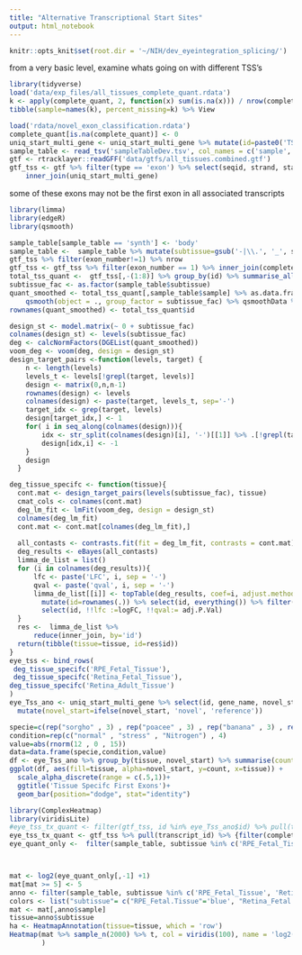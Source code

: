```yaml
---
title: "Alternative Transcriptional Start Sites"
output: html_notebook
---
```



```r
knitr::opts_knit$set(root.dir = '~/NIH/dev_eyeintegration_splicing/')
```



from a very basic level, examine whats going on with different TSS's

```r
library(tidyverse)
load('data/exp_files/all_tissues_complete_quant.rdata')
k <- apply(complete_quant, 2, function(x) sum(is.na(x))) / nrow(complete_quant)
tibble(sample=names(k), percent_missing=k) %>% View
```



```r

load('rdata/novel_exon_classification.rdata')
complete_quant[is.na(complete_quant)] <- 0
uniq_start_multi_gene <- uniq_start_multi_gene %>% mutate(id=paste0('TSS_', 1:nrow(.)))
sample_table <- read_tsv('sampleTableDev.tsv', col_names = c('sample','run', 'paired', 'tissue', 'subtissue', 'origin'))
gtf <- rtracklayer::readGFF('data/gtfs/all_tissues.combined.gtf')
gtf_tss <- gtf %>% filter(type == 'exon') %>% select(seqid, strand, start, end, transcript_id, exon_number) %>%
    inner_join(uniq_start_multi_gene)
```
some of these exons may not be the first exon in all associated transcripts

```r
library(limma)
library(edgeR)
library(qsmooth)

sample_table[sample_table == 'synth'] <- 'body'
sample_table <-  sample_table %>% mutate(subtissue=gsub('-|\\.', '_', subtissue), tissue=gsub('-|\\.', '_', tissue) )
gtf_tss %>% filter(exon_number!=1) %>% nrow 
gtf_tss <- gtf_tss %>% filter(exon_number == 1) %>% inner_join(complete_quant)
total_tss_quant <-  gtf_tss[,-(1:8)] %>% group_by(id) %>% summarise_all(sum)
subtissue_fac <- as.factor(sample_table$subtissue)
quant_smoothed <- total_tss_quant[,sample_table$sample] %>% as.data.frame %>% 
    qsmooth(object = ., group_factor = subtissue_fac) %>% qsmoothData %>% as.data.frame
rownames(quant_smoothed) <- total_tss_quant$id

design_st <- model.matrix(~ 0 + subtissue_fac)
colnames(design_st) <- levels(subtissue_fac)
deg <- calcNormFactors(DGEList(quant_smoothed))
voom_deg <- voom(deg, design = design_st)
design_target_pairs <-function(levels, target) {
    n <- length(levels)
    levels_t <- levels[!grepl(target, levels)]
    design <- matrix(0,n,n-1)
    rownames(design) <- levels
    colnames(design) <- paste(target, levels_t, sep='-')
    target_idx <- grep(target, levels)
    design[target_idx,] <- 1
    for( i in seq_along(colnames(design))){
        idx <- str_split(colnames(design)[i], '-')[[1]] %>% .[!grepl(target, .)]
        design[idx,i] <- -1
    }
    design
  }

deg_tissue_specifc <- function(tissue){
  cont.mat <- design_target_pairs(levels(subtissue_fac), tissue)
  cmat_cols <- colnames(cont.mat)
  deg_lm_fit <- lmFit(voom_deg, design = design_st)
  colnames(deg_lm_fit)
  cont.mat <- cont.mat[colnames(deg_lm_fit),]
  
  all_contasts <- contrasts.fit(fit = deg_lm_fit, contrasts = cont.mat)
  deg_results <- eBayes(all_contasts)
  limma_de_list = list()
  for (i in colnames(deg_results)){
      lfc <- paste('LFC', i, sep = '-')
      qval <- paste('qval', i, sep = '-')
      limma_de_list[[i]] <- topTable(deg_results, coef=i, adjust.method = 'fdr', number=300000) %>% 
        mutate(id=rownames(.)) %>% select(id, everything()) %>% filter(adj.P.Val <.05, logFC > 2) %>% 
        select(id, !!lfc :=logFC, !!qval:= adj.P.Val)
  }
  res <-  limma_de_list %>% 
      reduce(inner_join, by='id')
  return(tibble(tissue=tissue, id=res$id))
}
eye_tss <- bind_rows(
 deg_tissue_specifc('RPE_Fetal_Tissue'),
 deg_tissue_specifc('Retina_Fetal_Tissue'),
deg_tissue_specifc('Retina_Adult_Tissue')
)
eye_Tss_ano <- uniq_start_multi_gene %>% select(id, gene_name, novel_start) %>% inner_join(eye_tss) %>% 
  mutate(novel_start=ifelse(novel_start, 'novel', 'reference'))


```


```r
specie=c(rep("sorgho" , 3) , rep("poacee" , 3) , rep("banana" , 3) , rep("triticum" , 3) )
condition=rep(c("normal" , "stress" , "Nitrogen") , 4)
value=abs(rnorm(12 , 0 , 15))
data=data.frame(specie,condition,value)
df <- eye_Tss_ano %>% group_by(tissue, novel_start) %>% summarise(count=n())
ggplot(df, aes(fill=tissue, alpha=novel_start, y=count, x=tissue)) + 
  scale_alpha_discrete(range = c(.5,1))+
  ggtitle('Tissue Specifc First Exons')+
  geom_bar(position="dodge", stat="identity")

```



```r
library(ComplexHeatmap)
library(viridisLite)
#eye_tss_tx_quant <- filter(gtf_tss, id %in% eye_Tss_ano$id) %>% pull(transcript_id) %>% {filter(complete_quant, transcript_id %in% .)}
eye_tss_tx_quant <- gtf_tss %>% pull(transcript_id) %>% {filter(complete_quant, transcript_id %in% .)}
eye_quant_only <-  filter(sample_table, subtissue %in% c('RPE_Fetal_Tissue', 'Retina_Fetal_Tissue', 'Retina_Adult_Tissue')) %>% pull(sample) %>% {eye_tss_tx_quant[,c('transcript_id', .)]}



mat <- log2(eye_quant_only[,-1] +1)
mat[mat >= 5] <- 5 
anno <- filter(sample_table, subtissue %in% c('RPE_Fetal_Tissue', 'Retina_Fetal_Tissue', 'Retina_Adult_Tissue'))
colors <- list("subtissue"= c("RPE_Fetal.Tissue"='blue', "Retina_Fetal.Tissue"='red', "Retina_Adult.Tissue"='green'))
mat <- mat[,anno$sample]
tissue=anno$subtissue
ha <- HeatmapAnnotation(tissue=tissue, which = 'row')
Heatmap(mat %>% sample_n(2000) %>% t, col = viridis(100), name = 'log2(TPM+1)', left_annotation = ha
        )




```











